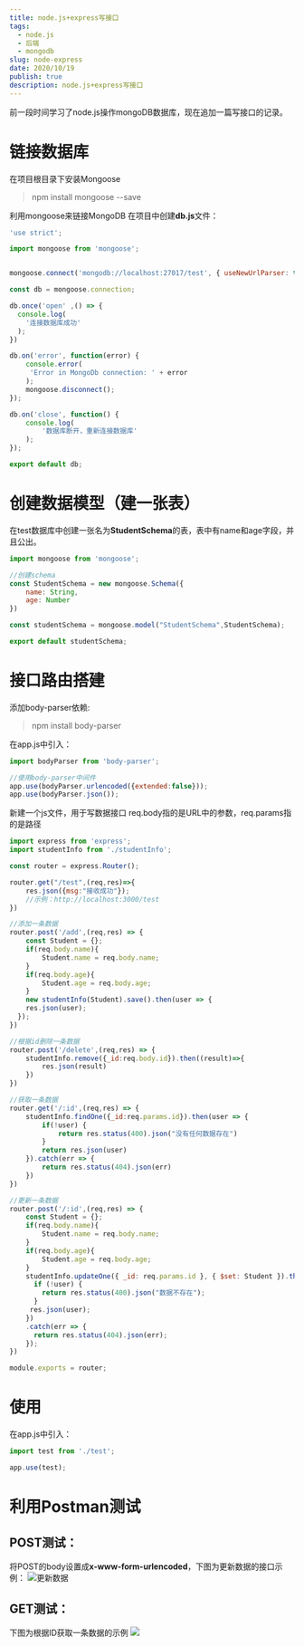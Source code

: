 ```yaml
---
title: node.js+express写接口
tags:
  - node.js
  - 后端
  - mongodb
slug: node-express
date: 2020/10/19
publish: true
description: node.js+express写接口
---
```


前一段时间学习了node.js操作mongoDB数据库，现在追加一篇写接口的记录。

# 链接数据库

在项目根目录下安装Mongoose

> npm install mongoose --save

利用mongoose来链接MongoDB 在项目中创建**db.js**文件：

```js
'use strict';

import mongoose from 'mongoose';


mongoose.connect('mongodb://localhost:27017/test', { useNewUrlParser: true,  useUnifiedTopology: true });

const db = mongoose.connection;

db.once('open' ,() => {
  console.log(
    '连接数据库成功'
  );
})

db.on('error', function(error) {
    console.error(
     'Error in MongoDb connection: ' + error
    );
    mongoose.disconnect();
});

db.on('close', function() {
    console.log(
        '数据库断开，重新连接数据库'
    );
});

export default db;
```

# 创建数据模型（建一张表）

在test数据库中创建一张名为**StudentSchema**的表，表中有name和age字段，并且公出。

```js
import mongoose from 'mongoose';

//创建schema
const StudentSchema = new mongoose.Schema({
    name: String,
    age: Number
})

const studentSchema = mongoose.model("StudentSchema",StudentSchema);

export default studentSchema;
```

# 接口路由搭建

添加body-parser依赖:

> npm install body-parser

在app.js中引入：

```js
import bodyParser from 'body-parser';

//使用body-parser中间件
app.use(bodyParser.urlencoded({extended:false}));
app.use(bodyParser.json());
```

新建一个js文件，用于写数据接口 req.body指的是URL中的参数，req.params指的是路径

```js
import express from 'express';
import studentInfo from './studentInfo';

const router = express.Router();

router.get("/test",(req,res)=>{
    res.json({msg:"接收成功"});
    //示例：http://localhost:3000/test
})

//添加一条数据
router.post('/add',(req,res) => {
    const Student = {};
    if(req.body.name){
        Student.name = req.body.name;
    }
    if(req.body.age){
        Student.age = req.body.age;
    }
    new studentInfo(Student).save().then(user => {
    res.json(user);
  });
})

//根据id删除一条数据
router.post('/delete',(req,res) => {
    studentInfo.remove({_id:req.body.id}).then((result)=>{
        res.json(result)
    })
})

//获取一条数据
router.get('/:id',(req,res) => {
    studentInfo.findOne({_id:req.params.id}).then(user => {
        if(!user) {
            return res.status(400).json("没有任何数据存在")
        }
        return res.json(user)
    }).catch(err => {
        return res.status(404).json(err)
    })
})

//更新一条数据
router.post('/:id',(req,res) => {
    const Student = {};
    if(req.body.name){
        Student.name = req.body.name;
    }
    if(req.body.age){
        Student.age = req.body.age;
    }
    studentInfo.updateOne({ _id: req.params.id }, { $set: Student }).then(user => {
      if (!user) {
        return res.status(400).json("数据不存在");
      }
     res.json(user);
    })
    .catch(err => {
      return res.status(404).json(err);
    });
})

module.exports = router;
```

# 使用

在app.js中引入：

```js
import test from './test';

app.use(test);
```

# 利用Postman测试

## POST测试：

将POST的body设置成**x-www-form-urlencoded**，下图为更新数据的接口示例： ![更新数据](/postImg/node-express/postman_updata.png)

## GET测试：

下图为根据ID获取一条数据的示例
![](/postImg/node-express/postman_get.png)
